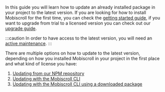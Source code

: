 In this guide you will learn how to update an already installed package in your project to the latest version. If you are looking for how to install Mobiscroll for the first time, you can check the [getting started guide](../getting-started/installation.md), if you want to upgrade from trial to a licensed version you can check out our [upgrade guide](./upgrade-from-trial.md).

:::caution
In order to have access to the latest version, you will need an [active maintenance](http://help.mobiscroll.com/en/articles/666557-maintenance-explained).
:::

There are multiple options on how to update to the latest version, depending on how you installed Mobiscroll in your project in the first place and what kind of license you have:

1. [Updating from our NPM repository](#npm-update)
2. [Updating with the Mobiscroll CLI](#cli-update)
3. [Updating with the Mobiscroll CLI using a downloaded package](#download-update)

